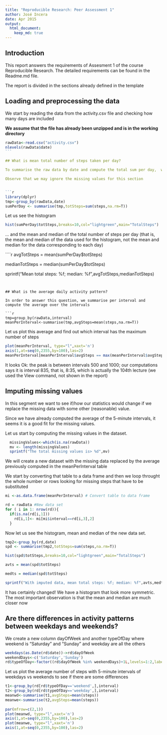 ```yaml
---
title: "Reproducible Research: Peer Assessment 1"
author: José Incera
date: Apr 2015
output: 
  html_document:
    keep_md: true
---
```


## Introduction
This report answers the requirements of Assesment 1 of the course Reproducible Research.
The detailed requirements can be found in the Readme.md file.

The report is divided in the sections already defined in the template

## Loading and preprocessing the data

We start by reading the data from the activity.csv file and checking how many days are included

**We assume that the file has already been unzipped and is in the working directory**


````r
rawData<-read.csv("activity.csv")
nlevels(rawData$date)
```

## What is mean total number of steps taken per day?

To summarise the raw data by date and compute the total sum per day,  we will use the dplyr package.

Observe that we may ignore the missing values for this section


```r
library(dplyr)
tmp<-group_by(rawData,date)
sumPerDay <- summarise(tmp,totSteps=sum(steps,na.rm=T))
````

Let us see the histogram

```r
hist(sumPerDay$totSteps,breaks=10,col="lightgreen",main="TotalSteps")
````

... and the mean and median of the total number of steps per day (that is, the mean and median of the data used for the histogram, not the mean and median for the data corresponding to each day)

````r
avgTotSteps = mean(sumPerDay$totSteps)

medianTotSteps = median(sumPerDay$totSteps)

sprintf("Mean total steps: %f; median: %f",avgTotSteps,medianTotSteps)
```


## What is the average daily activity pattern?

In order to answer this question, we summarise per interval and compute the average over the intervals

```r
tmp=group_by(rawData,interval)
meanPerInterval<-summarise(tmp,avgSteps=mean(steps,na.rm=T))
```

Let us plot this average and find out which interval has the maximum number of steps

```r

plot(meanPerInterval, type="l",xaxt='n')
axis(1,at=seq(0,2355,by=100),las=2)
meanPerInterval[meanPerInterval$avgSteps == max(meanPerInterval$avgSteps),1]
```

It looks Ok: the peak is between intervals 500 and 1000; our computations says it is interval 835, that is, 8:35, which is actually the 104th lecture (we used the View command, not shown in the report)

## Imputing missing values

In this segment we want to see if/how our statistics would change if we replace the missing data with some other (reasonable) value.

Since we have already computed the average of the 5-minute intervals, it seems it is a good fit for the missing values.

Let us start by computing the missing values in the dataset. 

```r
  missingValues<-which(is.na(rawData))
  mv <- length(missingValues)
  sprintf("The total missing values is> %d",mv)
```

We will create a new dataset with the missing data replaced by the average previously computed in the meanPerInterval table

We start by converting that table to a data frame and then we loop throught the whole number or rows looking for missing steps that have to be substituted

```r
mi <-as.data.frame(meanPerInterval) # Convert table to data frame

rd = rawData #New data set
for ( i in 1: nrow(rd)){
  if(is.na(rd[i,1]))
    rd[i,1]<- mi[mi$interval==rd[i,3],2]
  }
```

Now let us see the histogram, mean and median of the new data set.

```r
tmp2<-group_by(rd,date)
spd <- summarise(tmp2,totSteps=sum(steps,na.rm=T))

hist(spd$totSteps,breaks=10,col="lightgreen",main="TotalSteps")

avts = mean(spd$totSteps)

medts = median(spd$totSteps)

sprintf("With imputed data, mean total steps: %f; median: %f",avts,medts)
```

It has certainly changed!  We have a histogram that look more symmetric.  The most important observation is that the mean and median are much closer now

## Are there differences in activity patterns between weekdays and weekends?

We create a new column dayOfWeek and another typeOfDay where weekend is "Saturday" and "Sunday" and weekday are all the others

```r
weekdays(as.Date(rd$date))->rd$dayOfWeek
weekendDays<-c('Saturday','Sunday')
rd$typeOfDay<-factor((rd$dayOfWeek %in% weekendDays)+1L,levels=1:2,labels=c('weekday','weekend'))
```

Let us plot the average number of steps with 5-minute intervals of weekdays vs weekends to see if there are some differences 

```r
t1<-group_by(rd[rd$typeOfDay=='weekend',],interval)
t2<-group_by(rd[rd$typeOfDay=='weekday',],interval)
meanwd<-summarise(t1,avgSteps=mean(steps))
meanwe<-summarise(t2,avgSteps=mean(steps))
    
par(mfrow=c(2,1))
plot(meanwd, type="l",xaxt='n')
axis(1,at=seq(0,2355,by=100),las=2)
plot(meanwe, type="l",xaxt='n')
axis(1,at=seq(0,2355,by=100),las=2)

```

